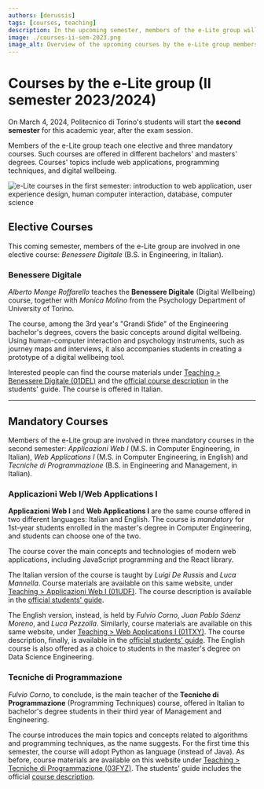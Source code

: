 ```yaml
---
authors: [derussis]
tags: [courses, teaching]
description: In the upcoming semester, members of the e-Lite group will teach an elective and three mandatory courses. In welcoming back Politecnico's students after the exam session, we invite them to look at our offering.
image: ./courses-ii-sem-2023.png
image_alt: Overview of the upcoming courses by the e-Lite group members
---
```



# Courses by the e-Lite group (II semester 2023/2024)

On March 4, 2024, Politecnico di Torino's students will start the __second semester__ for this academic year, after the exam session.

Members of the e-Lite group teach one elective and three mandatory courses. Such courses are offered in different bachelors' and masters' degrees. Courses' topics include web applications, programming techniques, and digital wellbeing. 

<p className="text--center"><img src={infographic} alt="e-Lite courses in the first semester: introduction to web application, user experience design, human computer interaction, database, computer science"></img></p>

<!-- truncate -->

## Elective Courses
This coming semester, members of the e-Lite group are involved in one elective course: _Benessere Digitale_ (B.S. in Engineering, in Italian).


### Benessere Digitale
_Alberto Monge Roffarello_ teaches the __Benessere Digitale__ (Digital Wellbeing) course, together with _Monica Molino_ from the Psychology Department of University of Torino.

The course, among the 3rd year's "Grandi Sfide" of the Engineering bachelor's degrees, covers the basic concepts around digital wellbeing. Using human-computer interaction and psychology instruments, such as journey maps and interviews, it also accompanies students in creating a prototype of a digital wellbeing tool.

Interested people can find the course materials under [Teaching > Benessere Digitale (01DEL)](/teaching/01del-benesseredigitale) and the [official course description](https://didattica.polito.it/pls/portal30/gap.pkg_guide.viewGap?p_cod_ins=01DELMQ) in the students' guide. The course is offered in Italian.

---

## Mandatory Courses
Members of the e-Lite group are involved in three mandatory courses in the second semester: _Applicazioni Web I_ (M.S. in Computer Engineering, in Italian), _Web Applications I_ (M.S. in Computer Engineering, in English) and _Tecniche di Programmazione_ (B.S. in Engineering and Management, in Italian).

### Applicazioni Web I/Web Applications I
__Applicazioni Web I__ and __Web Applications I__ are the same course offered in two different languages: Italian and English. The course is _mandatory_ for 1st-year students enrolled in the master's degree in Computer Engineering, and students can choose one of the two.

The course cover the main concepts and technologies of modern web applications, including JavaScript programming and the React library.

The Italian version of the course is taught by _Luigi De Russis_ and _Luca Mannella_. 
Course materials are available on this same website, under [Teaching > Applicazioni Web I (01UDF)](/teaching/01udf-aw1). The course description is available in the [official students' guide](https://didattica.polito.it/pls/portal30/gap.pkg_guide.viewGap?p_cod_ins=01UDFOV).

The English version, instead, is held by _Fulvio Corno_, _Juan Pablo Sáenz Moreno_, and _Luca Pezzolla_. Similarly, course materials are available on this same website, under [Teaching > Web Applications I (01TXY)](/teaching/01txy-wa1). The course description, finally, is available in the [official students' guide](https://didattica.polito.it/pls/portal30/gap.pkg_guide.viewGap?p_cod_ins=01TXYOV).
The English course is also offered as a choice to students in the master's degree on Data Science Engineering.


### Tecniche di Programmazione
_Fulvio Corno_, to conclude, is the main teacher of the __Tecniche di Programmazione__ (Programming Techniques) course, offered in Italian to bachelor's degree students in their third year of Management and Engineering. 

The course introduces the main topics and concepts related to algorithms and programming techniques, as the name suggests. For the first time this semester, the course will adopt Python as language (instead of Java).
As before, course materials are available on this website under [Teaching > Tecniche di Programmazione (03FYZ)](/teaching/03fyz-tdp). The students' guide includes the official [course description](https://didattica.polito.it/pls/portal30/gap.pkg_guide.viewGap?p_cod_ins=03FYZPL).
